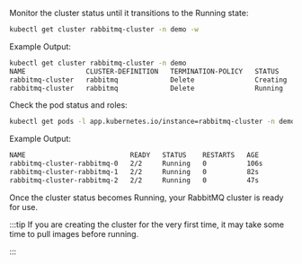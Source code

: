 Monitor the cluster status until it transitions to the Running state:
```bash
kubectl get cluster rabbitmq-cluster -n demo -w
```

Example Output:

```bash
kubectl get cluster rabbitmq-cluster -n demo
NAME               CLUSTER-DEFINITION   TERMINATION-POLICY   STATUS     AGE
rabbitmq-cluster   rabbitmq             Delete               Creating   15s
rabbitmq-cluster   rabbitmq             Delete               Running    83s
```

Check the pod status and roles:
```bash
kubectl get pods -l app.kubernetes.io/instance=rabbitmq-cluster -n demo
```

Example Output:
```bash
NAME                          READY   STATUS    RESTARTS   AGE
rabbitmq-cluster-rabbitmq-0   2/2     Running   0          106s
rabbitmq-cluster-rabbitmq-1   2/2     Running   0          82s
rabbitmq-cluster-rabbitmq-2   2/2     Running   0          47s
```

Once the cluster status becomes Running, your RabbitMQ cluster is ready for use.

:::tip
If you are creating the cluster for the very first time, it may take some time to pull images before running.

:::
